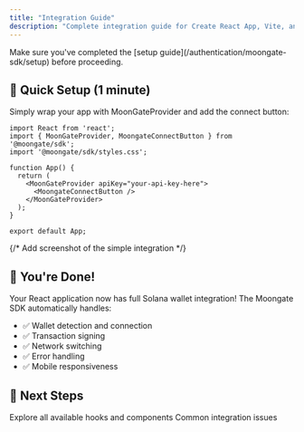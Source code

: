 ```yaml
---
title: "Integration Guide"
description: "Complete integration guide for Create React App, Vite, and other React applications."
---
```



<Note>
  Make sure you've completed the [setup guide](/authentication/moongate-sdk/setup) before proceeding.
</Note>

## 🚀 Quick Setup (1 minute)

Simply wrap your app with MoonGateProvider and add the connect button:

```tsx src/App.tsx
import React from 'react';
import { MoonGateProvider, MoongateConnectButton } from '@moongate/sdk';
import '@moongate/sdk/styles.css';

function App() {
  return (
    <MoonGateProvider apiKey="your-api-key-here">
      <MoongateConnectButton />
    </MoonGateProvider>
  );
}

export default App;
```

<Frame caption="Complete integration in just 3 lines of code">
  {/* Add screenshot of the simple integration */}
</Frame>

## 🎉 You're Done!

Your React application now has full Solana wallet integration! The Moongate SDK automatically handles:

- ✅ Wallet detection and connection
- ✅ Transaction signing
- ✅ Network switching
- ✅ Error handling
- ✅ Mobile responsiveness

## 📖 Next Steps

<CardGroup cols={2}>
  <Card
    title="API Reference"
    icon="book"
    href="/authentication/moongate-sdk/api-reference"
  >
    Explore all available hooks and components
  </Card>
  <Card
    title="Troubleshooting"
    icon="wrench"
    href="/authentication/moongate-sdk/troubleshooting"
  >
    Common integration issues
  </Card>
</CardGroup>
